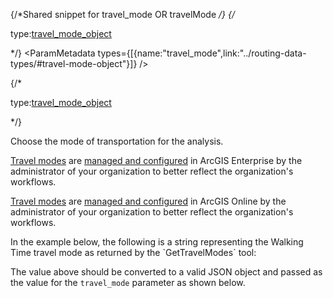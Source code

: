 
{/*Shared snippet for travel_mode OR travelMode */} 
<If c="requestType=='job'">
{/* <p class="space-x-2"><span><span class="font-sm text-color-3">type:</span><a class="font-sm text-color-3" href="../routing-data-types#travel_mode_object">travel_mode_object</a></span></p> */}
<ParamMetadata types={[{name:"travel_mode",link:"../routing-data-types/#travel-mode-object"}]} />
</If>

<If c="requestType=='direct'">
{/* <p class="space-x-2"><span><span class="font-sm text-color-3">type:</span><a class="font-sm text-color-3" href="../routing-data-typesject">travel_mode_object</a></span></p> */}
<ParamMetadata types={[{name:"travelMode",link:"../routing-data-types/#travel-mode-object"}]} />
</If>

Choose the mode of transportation for the analysis.

<If c="publication=='services-reference/enterprise'">

[Travel modes](https://enterprise.arcgis.com/en/portal/latest/use/travel-modes-analysis-mv.htm) are [managed and configured](https://enterprise.arcgis.com/en/portal/latest/administer/windows/travel-modes.htm) in ArcGIS Enterprise by the administrator of your organization to better reflect the organization's workflows.

</If>


<If c="publication=='rest/online'">

[Travel modes](https://doc.arcgis.com/en/arcgis-online/analyze/travel-modes-analysis-mv.htm) are [managed and configured](https://doc.arcgis.com/en/arcgis-online/reference/travel-modes.htm) in ArcGIS Online by the administrator of your organization to better reflect the organization's workflows.

</If>

<If c="requestType=='job'">
In the example below, the following is a string representing the Walking Time travel mode as returned by the `GetTravelModes` tool:

<CodeBlock language="json" source="../../code-samples/data-type/job-request/travel_mode_walking_time_string.json" group="json" maxLines={1}/>

The value above should be converted to a valid JSON object and passed as the value for the `travel_mode` parameter as shown below.

<CodeBlock language="json" source="../../code-samples/data-type/job-request/travel_mode_walking_time_json.json" group="json" maxLines={20} expandable/>

</If>




